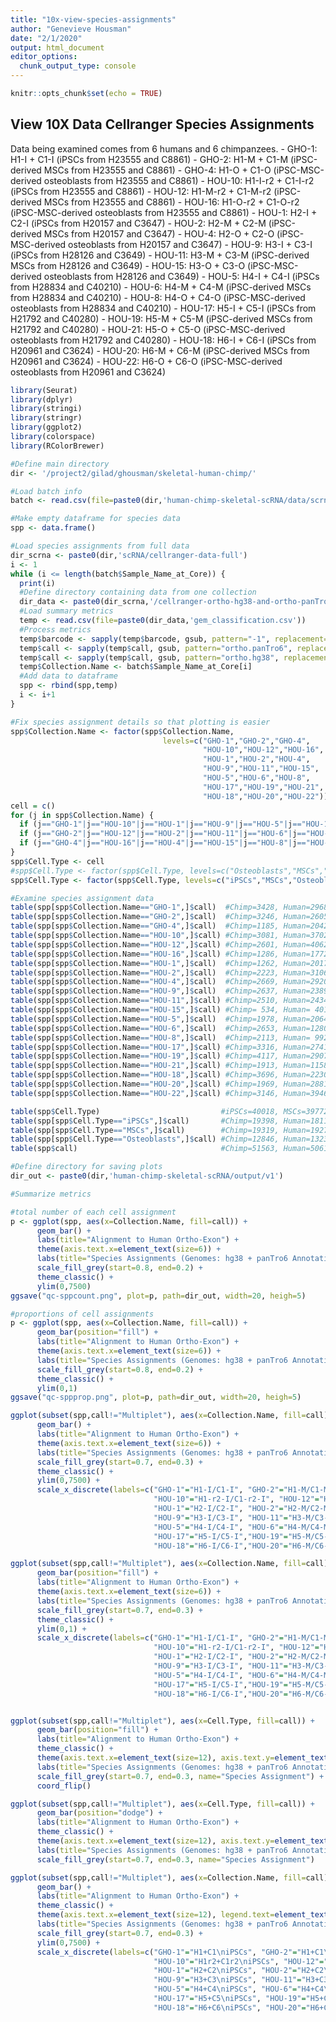 ```yaml
---
title: "10x-view-species-assignments"
author: "Genevieve Housman"
date: "2/1/2020"
output: html_document
editor_options: 
  chunk_output_type: console
---
```


```r
knitr::opts_chunk$set(echo = TRUE)
```

## View 10X Data Cellranger Species Assignments

Data being examined comes from 6 humans and 6 chimpanzees.
- GHO-1:  H1-I + C1-I (iPSCs from H23555 and C8861)
- GHO-2:  H1-M + C1-M (iPSC-derived MSCs from H23555 and C8861)
- GHO-4:  H1-O + C1-O (iPSC-MSC-derived osteoblasts from H23555 and C8861)
- HOU-10: H1-I-r2 + C1-I-r2 (iPSCs from H23555 and C8861)
- HOU-12: H1-M-r2 + C1-M-r2 (iPSC-derived MSCs from H23555 and C8861)
- HOU-16: H1-O-r2 + C1-O-r2 (iPSC-MSC-derived osteoblasts from H23555 and C8861)
- HOU-1:  H2-I + C2-I (iPSCs from H20157 and C3647)
- HOU-2:  H2-M + C2-M (iPSC-derived MSCs from H20157 and C3647)
- HOU-4:  H2-O + C2-O (iPSC-MSC-derived osteoblasts from H20157 and C3647)
- HOU-9:  H3-I + C3-I (iPSCs from H28126 and C3649)
- HOU-11: H3-M + C3-M (iPSC-derived MSCs from H28126 and C3649)
- HOU-15: H3-O + C3-O (iPSC-MSC-derived osteoblasts from H28126 and C3649)
- HOU-5:  H4-I + C4-I (iPSCs from H28834 and C40210)
- HOU-6:  H4-M + C4-M (iPSC-derived MSCs from H28834 and C40210)
- HOU-8:  H4-O + C4-O (iPSC-MSC-derived osteoblasts from H28834 and C40210)
- HOU-17:	H5-I + C5-I (iPSCs from H21792 and C40280)
- HOU-19:	H5-M + C5-M (iPSC-derived MSCs from H21792 and C40280)
- HOU-21:	H5-O + C5-O (iPSC-MSC-derived osteoblasts from H21792 and C40280)
- HOU-18:	H6-I + C6-I (iPSCs from H20961 and C3624)
- HOU-20:	H6-M + C6-M (iPSC-derived MSCs from H20961 and C3624)
- HOU-22:	H6-O + C6-O (iPSC-MSC-derived osteoblasts from H20961 and C3624)

```r

library(Seurat)
library(dplyr)
library(stringi)
library(stringr)
library(ggplot2)
library(colorspace)
library(RColorBrewer)

```

```r

#Define main directory
dir <- '/project2/gilad/ghousman/skeletal-human-chimp/'

#Load batch info
batch <- read.csv(file=paste0(dir,'human-chimp-skeletal-scRNA/data/scrna-batch.csv'), header=TRUE, sep=",")

#Make empty dataframe for species data
spp <- data.frame()

#Load species assignments from full data
dir_scrna <- paste0(dir,'scRNA/cellranger-data-full')
i <- 1
while (i <= length(batch$Sample_Name_at_Core)) {
  print(i)
  #Define directory containing data from one collection
  dir_data <- paste0(dir_scrna,'/cellranger-ortho-hg38-and-ortho-panTro6/',batch$Sample_Name_at_Core[i],'/outs/analysis/')
  #Load summary metrics
  temp <- read.csv(file=paste0(dir_data,'gem_classification.csv'))
  #Process metrics
  temp$barcode <- sapply(temp$barcode, gsub, pattern="-1", replacement="")
  temp$call <- sapply(temp$call, gsub, pattern="ortho.panTro6", replacement="Chimp")
  temp$call <- sapply(temp$call, gsub, pattern="ortho.hg38", replacement="Human")
  temp$Collection.Name <- batch$Sample_Name_at_Core[i]
  #Add data to dataframe
  spp <- rbind(spp,temp)
  i <- i+1
}

#Fix species assignment details so that plotting is easier
spp$Collection.Name <- factor(spp$Collection.Name,
                                  levels=c("GHO-1","GHO-2","GHO-4",
                                           "HOU-10","HOU-12","HOU-16",
                                           "HOU-1","HOU-2","HOU-4",
                                           "HOU-9","HOU-11","HOU-15",
                                           "HOU-5","HOU-6","HOU-8",
                                           "HOU-17","HOU-19","HOU-21",
                                           "HOU-18","HOU-20","HOU-22"))
cell = c()
for (j in spp$Collection.Name) {
  if (j=="GHO-1"|j=="HOU-10"|j=="HOU-1"|j=="HOU-9"|j=="HOU-5"|j=="HOU-17"|j=="HOU-18") { cell = c(cell,"iPSCs") }
  if (j=="GHO-2"|j=="HOU-12"|j=="HOU-2"|j=="HOU-11"|j=="HOU-6"|j=="HOU-19"|j=="HOU-20") { cell = c(cell,"MSCs") }
  if (j=="GHO-4"|j=="HOU-16"|j=="HOU-4"|j=="HOU-15"|j=="HOU-8"|j=="HOU-21"|j=="HOU-22") { cell = c(cell,"Osteoblasts") }
}
spp$Cell.Type <- cell
#spp$Cell.Type <- factor(spp$Cell.Type, levels=c("Osteoblasts","MSCs","iPSCs"))
spp$Cell.Type <- factor(spp$Cell.Type, levels=c("iPSCs","MSCs","Osteoblasts"))

#Examine species assignment data
table(spp[spp$Collection.Name=="GHO-1",]$call)  #Chimp=3428, Human=2968, Multiplet= 298
table(spp[spp$Collection.Name=="GHO-2",]$call)  #Chimp=3246, Human=2605, Multiplet= 129
table(spp[spp$Collection.Name=="GHO-4",]$call)  #Chimp=1185, Human=2042, Multiplet=1466
table(spp[spp$Collection.Name=="HOU-10",]$call) #Chimp=3081, Human=3702, Multiplet= 250
table(spp[spp$Collection.Name=="HOU-12",]$call) #Chimp=2601, Human=4062, Multiplet= 164
table(spp[spp$Collection.Name=="HOU-16",]$call) #Chimp=1286, Human=1772, Multiplet=1172
table(spp[spp$Collection.Name=="HOU-1",]$call)  #Chimp=1262, Human=2017, Multiplet= 870
table(spp[spp$Collection.Name=="HOU-2",]$call)  #Chimp=2223, Human=3106, Multiplet=  74
table(spp[spp$Collection.Name=="HOU-4",]$call)  #Chimp=2669, Human=2920, Multiplet= 149
table(spp[spp$Collection.Name=="HOU-9",]$call)  #Chimp=2637, Human=2389, Multiplet= 205
table(spp[spp$Collection.Name=="HOU-11",]$call) #Chimp=2510, Human=2434, Multiplet= 117
table(spp[spp$Collection.Name=="HOU-15",]$call) #Chimp= 534, Human= 401, Multiplet=1350
table(spp[spp$Collection.Name=="HOU-5",]$call)  #Chimp=1978, Human=2064, Multiplet= 606
table(spp[spp$Collection.Name=="HOU-6",]$call)  #Chimp=2653, Human=1280, Multiplet= 329
table(spp[spp$Collection.Name=="HOU-8",]$call)  #Chimp=2113, Human= 992, Multiplet=1724
table(spp[spp$Collection.Name=="HOU-17",]$call) #Chimp=3316, Human=2741, Multiplet= 150
table(spp[spp$Collection.Name=="HOU-19",]$call) #Chimp=4117, Human=2907, Multiplet= 208
table(spp[spp$Collection.Name=="HOU-21",]$call) #Chimp=1913, Human=1158, Multiplet= 908
table(spp[spp$Collection.Name=="HOU-18",]$call) #Chimp=3696, Human=2230, Multiplet= 130
table(spp[spp$Collection.Name=="HOU-20",]$call) #Chimp=1969, Human=2881, Multiplet= 157
table(spp[spp$Collection.Name=="HOU-22",]$call) #Chimp=3146, Human=3946, Multiplet= 200

table(spp$Cell.Type)                           #iPSCs=40018, MSCs=39772, Osteoblasts=33046
table(spp[spp$Cell.Type=="iPSCs",]$call)       #Chimp=19398, Human=18111, Multiplet= 2509
table(spp[spp$Cell.Type=="MSCs",]$call)        #Chimp=19319, Human=19275, Multiplet= 1178
table(spp[spp$Cell.Type=="Osteoblasts",]$call) #Chimp=12846, Human=13231, Multiplet= 6969
table(spp$call)                                #Chimp=51563, Human=50617, Multiplet=10656

#Define directory for saving plots
dir_out <- paste0(dir,'human-chimp-skeletal-scRNA/output/v1')

#Summarize metrics

#total number of each cell assignment
p <- ggplot(spp, aes(x=Collection.Name, fill=call)) +
      geom_bar() +
      labs(title="Alignment to Human Ortho-Exon") +
      theme(axis.text.x=element_text(size=6)) +
      labs(title="Species Assignments (Genomes: hg38 + panTro6 Annotations: ortho-exon)",y="Number of Cells",x="Collection") +
      scale_fill_grey(start=0.8, end=0.2) +
      theme_classic() +
      ylim(0,7500)
ggsave("qc-sppcount.png", plot=p, path=dir_out, width=20, heigh=5)

#proportions of cell assignments
p <- ggplot(spp, aes(x=Collection.Name, fill=call)) +
      geom_bar(position="fill") +
      labs(title="Alignment to Human Ortho-Exon") +
      theme(axis.text.x=element_text(size=6)) +
      labs(title="Species Assignments (Genomes: hg38 + panTro6 Annotations: ortho-exon)",y="Number of Cells",x="Collection") +
      scale_fill_grey(start=0.8, end=0.2) +
      theme_classic() +
      ylim(0,1)
ggsave("qc-sppprop.png", plot=p, path=dir_out, width=20, heigh=5)

ggplot(subset(spp,call!="Multiplet"), aes(x=Collection.Name, fill=call)) +
      geom_bar() +
      labs(title="Alignment to Human Ortho-Exon") +
      theme(axis.text.x=element_text(size=6)) +
      labs(title="Species Assignments (Genomes: hg38 + panTro6 Annotations: ortho-exon)",y="Number of Cells",x="Collection") +
      scale_fill_grey(start=0.7, end=0.3) +
      theme_classic() +
      ylim(0,7500) +
      scale_x_discrete(labels=c("GHO-1"="H1-I/C1-I", "GHO-2"="H1-M/C1-M", "GHO-4"="H1-O/C1-O",
                                "HOU-10"="H1-r2-I/C1-r2-I", "HOU-12"="H1-r2-M/C1-r2-M", "HOU-16"="H1-r2-O/C1-r2-O",
                                "HOU-1"="H2-I/C2-I", "HOU-2"="H2-M/C2-M", "HOU-4"="H2-O/C2-O",
                                "HOU-9"="H3-I/C3-I", "HOU-11"="H3-M/C3-M", "HOU-15"="H3-O/C3-O",
                                "HOU-5"="H4-I/C4-I", "HOU-6"="H4-M/C4-M", "HOU-8"="H4-O/C4-O",
                                "HOU-17"="H5-I/C5-I","HOU-19"="H5-M/C5-M","HOU-21"="H5-O/C5-O",
                                "HOU-18"="H6-I/C6-I","HOU-20"="H6-M/C6-M","HOU-22"="H6-O/C6-O"))

ggplot(subset(spp,call!="Multiplet"), aes(x=Collection.Name, fill=call)) +
      geom_bar(position="fill") +
      labs(title="Alignment to Human Ortho-Exon") +
      theme(axis.text.x=element_text(size=6)) +
      labs(title="Species Assignments (Genomes: hg38 + panTro6 Annotations: ortho-exon)",y="Proportion of Cells",x="Collection") +
      scale_fill_grey(start=0.7, end=0.3) +
      theme_classic() +
      ylim(0,1) +
      scale_x_discrete(labels=c("GHO-1"="H1-I/C1-I", "GHO-2"="H1-M/C1-M", "GHO-4"="H1-O/C1-O",
                                "HOU-10"="H1-r2-I/C1-r2-I", "HOU-12"="H1-r2-M/C1-r2-M", "HOU-16"="H1-r2-O/C1-r2-O",
                                "HOU-1"="H2-I/C2-I", "HOU-2"="H2-M/C2-M", "HOU-4"="H2-O/C2-O",
                                "HOU-9"="H3-I/C3-I", "HOU-11"="H3-M/C3-M", "HOU-15"="H3-O/C3-O",
                                "HOU-5"="H4-I/C4-I", "HOU-6"="H4-M/C4-M", "HOU-8"="H4-O/C4-O",
                                "HOU-17"="H5-I/C5-I","HOU-19"="H5-M/C5-M","HOU-21"="H5-O/C5-O",
                                "HOU-18"="H6-I/C6-I","HOU-20"="H6-M/C6-M","HOU-22"="H6-O/C6-O"))


ggplot(subset(spp,call!="Multiplet"), aes(x=Cell.Type, fill=call)) +
      geom_bar(position="fill") +
      labs(title="Alignment to Human Ortho-Exon") +
      theme_classic() +
      theme(axis.text.x=element_text(size=12), axis.text.y=element_text(size=12), legend.text=element_text(size=12)) +
      labs(title="Species Assignments (Genomes: hg38 + panTro6 Annotations: ortho-exon)",y="Proportion of Cells",x="Cell Type") +
      scale_fill_grey(start=0.7, end=0.3, name="Species Assignment") +
      coord_flip()

ggplot(subset(spp,call!="Multiplet"), aes(x=Cell.Type, fill=call)) +
      geom_bar(position="dodge") +
      labs(title="Alignment to Human Ortho-Exon") +
      theme_classic() +
      theme(axis.text.x=element_text(size=12), axis.text.y=element_text(size=12), legend.text=element_text(size=12)) +
      labs(title="Species Assignments (Genomes: hg38 + panTro6 Annotations: ortho-exon)",y="Number of Cells",x="Cell Type") +
      scale_fill_grey(start=0.7, end=0.3, name="Species Assignment")

ggplot(subset(spp,call!="Multiplet"), aes(x=Collection.Name, fill=call)) +
      geom_bar() +
      labs(title="Alignment to Human Ortho-Exon") +
      theme_classic() +
      theme(axis.text.x=element_text(size=12), legend.text=element_text(size=12)) +
      labs(title="Species Assignments (Genomes: hg38 + panTro6 Annotations: ortho-exon)", y="Number of Cells", x="Collection") +
      scale_fill_grey(start=0.7, end=0.3) +
      ylim(0,7500) +
      scale_x_discrete(labels=c("GHO-1"="H1+C1\niPSCs", "GHO-2"="H1+C1\nMSCs", "GHO-4"="H1+C1\nOsteoblasts",
                                "HOU-10"="H1r2+C1r2\niPSCs", "HOU-12"="H1r2+C1r2\nMSCs", "HOU-16"="H1r2+C1r2\nOsteoblasts",
                                "HOU-1"="H2+C2\niPSCs", "HOU-2"="H2+C2\nMSCs", "HOU-4"="H2+C2\nOsteoblasts",
                                "HOU-9"="H3+C3\niPSCs", "HOU-11"="H3+C3\nMSCs", "HOU-15"="H3+C3\nOsteoblasts",
                                "HOU-5"="H4+C4\niPSCs", "HOU-6"="H4+C4\nMSCs", "HOU-8"="H4+C4\nOsteoblasts",
                                "HOU-17"="H5+C5\niPSCs", "HOU-19"="H5+C5\nMSCs", "HOU-21"="H5+C5\nOsteoblasts",
                                "HOU-18"="H6+C6\niPSCs", "HOU-20"="H6+C6\nMSCs", "HOU-22"="H6+C6\nOsteoblasts"))


```
